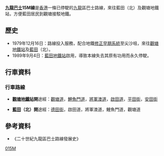 {{公共汽車路線資訊
|路線名稱=九龍巴士15M線
|外文名稱=KMB Route 15M
|代表圖像=
|圖像尺寸=
|代表圖像二=
|圖像尺寸二=
|經營者=九龍巴士
|所屬車廠=九龍灣車廠（K）
|路線用車=[[丹尼士喝采型|丹尼士喝采型]]巴士<br>[[利蘭奧林比安|利蘭奧林比安]]9.5米
|路綫資訊=
|起點站=[[觀塘站巴士總站|觀塘地鐵站]]
|途經地點=[[藍田_(香港)|藍田]]、[[鯉魚門道|鯉魚門道]]
|去程途經地點=
|回程途經地點=
|終點站=[[藍田（北）巴士總站|藍田（北）]]
|路線性質=
|全程行駛里程=
|單程行駛里程=
|全程行車時間=
|單程行車時間=
|服務時間=
|起點站服務時間=
|終點站服務時間=
|班次頻率=
|全程收費=$1
|分段收費站點=
|去程分段收費站點=
|回程分段收費站點=
|服務時間以外替代路線=
|主要競爭交通=
|備註=
}}

'''[[九龍巴士|九龍巴士]]15M線'''是[[香港|香港]]一條已停駛的[[九龍|九龍]]區巴士路線，來往藍田（北）及觀塘地鐵站，方便藍田居民到觀塘接駁地鐵。

==歷史==
*1979年12月16日：路線投入服務，配合地鐵[[修正早期系統|修正早期系統]]至尖沙咀，來往[[觀塘站|觀塘地鐵站]]及[[藍田_(香港)|藍田]]（北）。
*1989年9月4日：[[藍田站_(香港)|藍田地鐵站]]啟用，導致本線失去其原有功用而永久停駛。

==行車資料==
===行車路線===
*'''[[觀塘站|觀塘地鐵站]]開'''途經：[[觀塘道|觀塘道]]，[[鯉魚門道|鯉魚門道]]，[[將軍澳道|將軍澳道]]，[[啟田道|啟田道]]，[[平田街|平田街]]，[[安田街|安田街]]

*'''[[藍田_(香港)|藍田]]（北）開'''途經：[[德田街|德田街]]，啟田道，將軍澳道，鯉魚門道，觀塘道

==參考資料==
*《二十世紀九龍區巴士路線發展史》

[[Category:已取消九龍巴士路線|015M]]